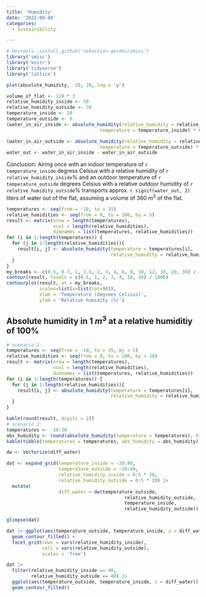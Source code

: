 ```yaml
---
title: 'Humidity'
date: '2022-09-08'
categories:
  - Sustainibility

---
```


```r
# devtools::install_github('sebastian-gerdes/smisc')
library('smisc')
library('knitr')
library('tidyverse')
library('lattice')
```

```r
plot(absolute_humidity, -20, 20, log = 'y')
```

```r
volume_of_flat <- 120 * 3
relative_humidity_inside <- 50
relative_humidity_outside <- 70
temperature_inside <- 20
temperature_outside <- 0
(water_in_air_inside <- absolute_humidity(relative_humidity = relative_humidity_inside,
                                  temperature = temperature_inside) * volume_of_flat)

(water_in_air_outside <- absolute_humidity(relative_humidity = relative_humidity_outside,
                                  temperature = temperature_outside) * volume_of_flat)
water_out <- water_in_air_inside - water_in_air_outside
```

Conclusion: Airing once with an indoor temperature of `r temperature_inside` degress Celsius with a relative humidity of `r relative_humidity_inside`% and an outdoor temperature of `r temperature_outside` degrees Celsius with a relative outdoor humidity of `r relative_humidity_outside`% transports approx. `r signif(water_out, 2)` liters of water out of the flat, assuming a volume of 360 $m^3$ of the flat.

```r
temperatures <- seq(from = -10, to = 35)
relative_humidities <- seq(from = 0, to = 100, by = 5)
result <- matrix(nrow = length(temperatures), 
                 ncol = length(relative_humidities), 
                 dimnames = list(temperatures, relative_humidities))
for (i in 1:length(temperatures)) {
  for (j in 1:length(relative_humidities)){
    result[i, j] <- absolute_humidity(temperature = temperatures[i], 
                                      relative_humidity = relative_humidities[j])
  }
}
my_breaks <- c(0.5, 0.7, 1, 1.5, 2, 3, 4, 6, 8, 10, 12, 16, 20, 30) / 1000
contour(result, levels = c(0.5, 1, 2, 3, 4, 10, 20) / 1000)
contourplot(result, at = my_breaks,
            scales=list(x=list(rot=90)), 
            xlab = 'Temperature (degrees Celsius)',
            ylab = 'Relative humidity (%)')

```

## Absolute humidity in 1 $m^3$ at a relative humiditiy of 100%

```r
# scenario 1:
temperatures <- seq(from = -10, to = 35, by = 5)
relative_humidities <- seq(from = 0, to = 100, by = 10)
result <- matrix(nrow = length(temperatures), 
                 ncol = length(relative_humidities), 
                 dimnames = list(temperatures, relative_humidities))
for (i in 1:length(temperatures)) {
  for (j in 1:length(relative_humidities)){
    result[i, j] <- absolute_humidity(temperature = temperatures[i], 
                                      relative_humidity = relative_humidities[j])
  }
}

kable(round(result, digits = 2)) 
# scenario 2:
temperatures <- -10:30
abs_humidity <- round(absolute_humidity(temperature = temperatures), digits = 3)
kable(tibble(temperatures = temperatures, abs_humidity = abs_humidity))
```


```r
dw <- Vectorize(diff_water)

dat <- expand_grid(temperature_inside = -20:40, 
                   temperature_outside = -20:40,
                   relative_humidity_inside = 0:5 * 20,
                   relative_humidity_outside = 0:5 * 20) |> 
  mutate(
                   diff_water = dw(temperature_outside,
                                           relative_humidity_outside,
                                           temperature_inside,
                                           relative_humidity_outside))

glimpse(dat)

dat |> ggplot(aes(temperature_outside, temperature_inside, z = diff_water)) + 
  geom_contour_filled() +
  facet_grid(rows = vars(relative_humidity_inside), 
             cols = vars(relative_humidity_outside),
             scales = 'free')

dat |> 
  filter(relative_humidity_inside == 40,
         relative_humidity_outside == 40) |> 
  ggplot(aes(temperature_outside, temperature_inside, z = diff_water)) +
  geom_contour_filled()

```

